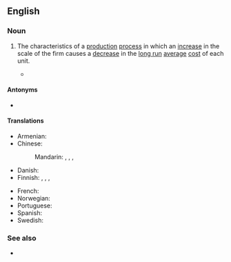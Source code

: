 ==English==

===Noun===
{{wikipedia}}
{{en-plural noun|sg=economy of scale}}

# {{lb|en|economics|plurale tantum}} The characteristics of a [[production]] [[process]] in which an [[increase]] in the scale of the firm causes a [[decrease]] in the [[long run]] [[average]] [[cost]] of each unit.
#* {{quote-book|en|author=George Burnet Rogers|page=i|title=Costs and Economies of Scale in Turkey Processing Plants|year=1963|location=Washington, DC|publisher=U.S. Department of Agriculture|pageurl=https://books.google.com/books?id=ldo8AAAAYAAJ&dq=%22economies%20of%20scale%22&pg=PP3#v=onepage&q&f=falsee|passage=When plant size increased from 400 heavy young hens per hour to about 1,500 per hour average costs per pound declined from 6.6 to 5.4 cents per pound. While these costs suggested the existence of '''economies of scale''' in processing, they did not provide a standardized measure of the exact nature and extent of potential cost savings.}}

====Antonyms====
* {{l|en|diseconomies of scale}}

====Translations====
{{trans-top|the characteristics of a production process}}
* Armenian: {{t|hy|մասշտաբի էֆեկտ|sc=Armn}}
* Chinese:
*: Mandarin: {{t|cmn|規模經濟}}, {{t|cmn|规模经济|tr=guīmó jīngjì}}, {{t|cmn|規模效益}}, {{t|cmn|规模效益|tr=guīmó xiàoyì}}
* Danish: {{t-needed|da}}
* Finnish: {{t|fi|mittakaavaedut}}, {{t|fi|suurtuotannon edut}}, {{t|fi|suuruuden ekonomia}},{{t+|fi|skaalaetu}}
{{trans-mid}}
* French: {{t+|fr|économies d'échelle|f-p}}
* Norwegian: {{t+|no|stordriftsfordel|m}}
* Portuguese: {{t-needed|pt}}
* Spanish: {{t+|es|economía de escala|f}}
* Swedish: {{t|sv|stordriftsfördel|c}}
{{trans-bottom}}

===See also===
* {{l|en|returns to scale}}